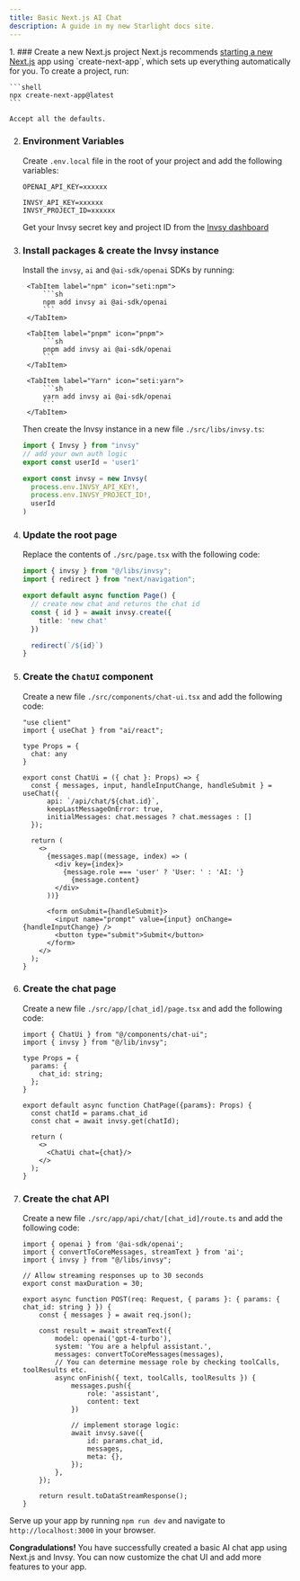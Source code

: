 ```yaml
---
title: Basic Next.js AI Chat
description: A guide in my new Starlight docs site.
---
```



<Steps>
1. ### Create a new Next.js project
    Next.js recommends <a href="https://nextjs.org/docs/getting-started/installation" target="_blank">starting a new Next.js</a> app using `create-next-app`, which sets up everything automatically for you. To create a project, run:

    ```shell
    npx create-next-app@latest
    ```

    Accept all the defaults.

2. ### Environment Variables
    Create `.env.local` file in the root of your project and add the following variables:


    ```text
    OPENAI_API_KEY=xxxxxx

    INVSY_API_KEY=xxxxxx
    INVSY_PROJECT_ID=xxxxxx
   ```

    Get your Invsy secret key and project ID from the <a href="https://dash.invsy.com" target="_blank">Invsy dashboard</a>

3. ### Install packages & create the Invsy instance
    Install the `invsy`, `ai` and `@ai-sdk/openai` SDKs by running:

    <Tabs>

        <TabItem label="npm" icon="seti:npm">
            ```sh
            npm add invsy ai @ai-sdk/openai
            ```
        </TabItem>

        <TabItem label="pnpm" icon="pnpm">
            ```sh
            pnpm add invsy ai @ai-sdk/openai
            ```
        </TabItem>

        <TabItem label="Yarn" icon="seti:yarn">
            ```sh
            yarn add invsy ai @ai-sdk/openai
            ```
        </TabItem>

    </Tabs>


    Then create the Invsy instance in a new file `./src/libs/invsy.ts`:
    ```ts
    import { Invsy } from "invsy"
    // add your own auth logic
    export const userId = 'user1'

    export const invsy = new Invsy(
      process.env.INVSY_API_KEY!,
      process.env.INVSY_PROJECT_ID!,
      userId
    )
    ```

4. ### Update the root page
    Replace the contents of `./src/page.tsx` with the following code:
    ```ts
    import { invsy } from "@/libs/invsy";
    import { redirect } from "next/navigation";

    export default async function Page() {
      // create new chat and returns the chat id
      const { id } = await invsy.create({
        title: 'new chat'
      })

      redirect(`/${id}`)
    }
    ```

5. ### Create the `ChatUI` component
    Create a new file `./src/components/chat-ui.tsx` and add the following code:
    ```tsx
    "use client"
    import { useChat } from "ai/react";

    type Props = {
      chat: any
    }

    export const ChatUi = ({ chat }: Props) => {
      const { messages, input, handleInputChange, handleSubmit } = useChat({
          api: `/api/chat/${chat.id}`,
          keepLastMessageOnError: true,
          initialMessages: chat.messages ? chat.messages : []
      });

      return (
        <>
          {messages.map((message, index) => (
            <div key={index}>
              {message.role === 'user' ? 'User: ' : 'AI: '}
                {message.content}
            </div>
          ))}

          <form onSubmit={handleSubmit}>
            <input name="prompt" value={input} onChange={handleInputChange} />
            <button type="submit">Submit</button>
          </form>
        </>
      );
    }
    ```

6. ### Create the chat page
    Create a new file `./src/app/[chat_id]/page.tsx` and add the following code:
    ```tsx
    import { ChatUi } from "@/components/chat-ui";
    import { invsy } from "@/lib/invsy";

    type Props = {
      params: {
        chat_id: string;
      };
    }

    export default async function ChatPage({params}: Props) {
      const chatId = params.chat_id
      const chat = await invsy.get(chatId);

      return (
        <>
          <ChatUi chat={chat}/>
        </>
      );
    }
    ```

7. ### Create the chat API
    Create a new file `./src/app/api/chat/[chat_id]/route.ts` and add the following code:
    ```tsx
    import { openai } from '@ai-sdk/openai';
    import { convertToCoreMessages, streamText } from 'ai';
    import { invsy } from "@/libs/invsy";

    // Allow streaming responses up to 30 seconds
    export const maxDuration = 30;

    export async function POST(req: Request, { params }: { params: { chat_id: string } }) {
        const { messages } = await req.json();

        const result = await streamText({
            model: openai('gpt-4-turbo'),
            system: 'You are a helpful assistant.',
            messages: convertToCoreMessages(messages),
            // You can determine message role by checking toolCalls, toolResults etc.
            async onFinish({ text, toolCalls, toolResults }) {
                messages.push({
                    role: 'assistant',
                    content: text
                })

                // implement storage logic:
                await invsy.save({
                    id: params.chat_id,
                    messages,
                    meta: {},
                });
            },
        });

        return result.toDataStreamResponse();
    }
    ```
</Steps>

Serve up your app by running `npm run dev` and navigate to `http://localhost:3000` in your browser.

**Congradulations!** You have successfully created a basic AI chat app using Next.js and Invsy. You can now customize the chat UI and add more features to your app.
